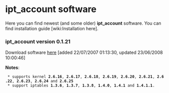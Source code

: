 = ipt_account software =

Here you can find newest (and some older) '''ipt_account''' software. You can find installation guide [wiki:Installation here].

=== ipt_account version 0.1.21 ===

Download software [http://www.svn.barbara.eu.org/ipt_account/attachment/wiki/Software/ipt_account-0.1.21-20080623100046.tar.gz?format=raw here] [added 22/07/2007 01:13:30, updated 23/06/2008 10:00:46]

'''Notes''':

  * supports kernel '''2.6.16''', '''2.6.17''', '''2.6.18''', '''2.6.19''', '''2.6.20''', '''2.6.21''', '''2.6.22''', '''2.6.23''', '''2.6.24''' and '''2.6.25'''
  * support iptables '''1.3.6''', '''1.3.7''', '''1.3.8''', '''1.4.0''', '''1.4.1''' and '''1.4.1.1'''.
